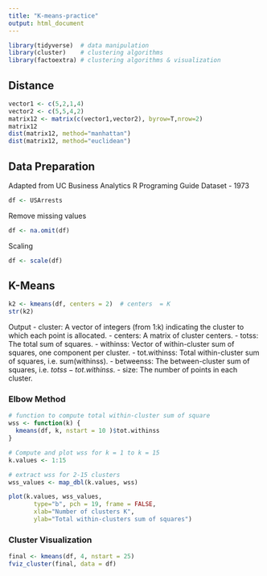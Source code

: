 ---
title: "K-means-practice"
output: html_document
---

```{r message=FALSE, warning=FALSE}
library(tidyverse)  # data manipulation
library(cluster)    # clustering algorithms
library(factoextra) # clustering algorithms & visualization
```
## Distance

```{r}
vector1 <- c(5,2,1,4)
vector2 <- c(5,5,4,2)
matrix12 <- matrix(c(vector1,vector2), byrow=T,nrow=2)
matrix12
dist(matrix12, method="manhattan")
dist(matrix12, method="euclidean")
```

## Data Preparation
Adapted from UC Business Analytics R Programing Guide
Dataset - 1973

```{r USAarests}
df <- USArrests
```

Remove missing values
```{r}
df <- na.omit(df)
```
Scaling
```{r}
df <- scale(df)

```

## K-Means
```{r}
k2 <- kmeans(df, centers = 2)  # centers  = K
str(k2)
```
Output 
- cluster: A vector of integers (from 1:k) indicating the cluster to which each point is allocated.
- centers: A matrix of cluster centers.
- totss: The total sum of squares.
- withinss: Vector of within-cluster sum of squares, one component per cluster.
- tot.withinss: Total within-cluster sum of squares, i.e. sum(withinss).
- betweenss: The between-cluster sum of squares, i.e. $totss-tot.withinss$.
- size: The number of points in each cluster.

### Elbow Method
```{r}
# function to compute total within-cluster sum of square 
wss <- function(k) {
  kmeans(df, k, nstart = 10 )$tot.withinss
}

# Compute and plot wss for k = 1 to k = 15
k.values <- 1:15

# extract wss for 2-15 clusters
wss_values <- map_dbl(k.values, wss)

plot(k.values, wss_values,
       type="b", pch = 19, frame = FALSE, 
       xlab="Number of clusters K",
       ylab="Total within-clusters sum of squares")
```
### Cluster Visualization
```{r}
final <- kmeans(df, 4, nstart = 25)
fviz_cluster(final, data = df)
```